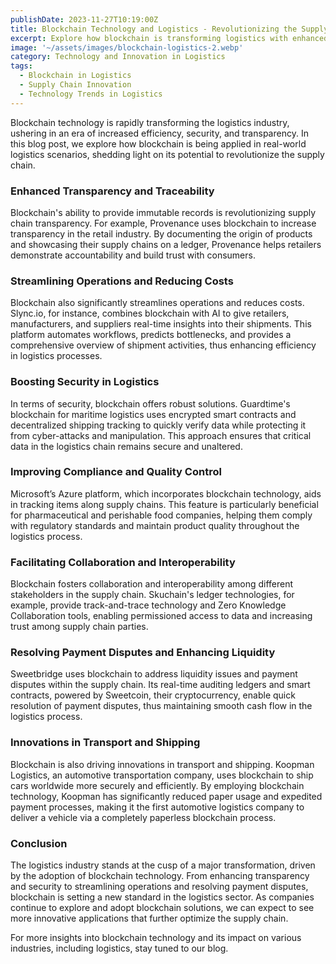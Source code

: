```yaml
---
publishDate: 2023-11-27T10:19:00Z
title: Blockchain Technology and Logistics - Revolutionizing the Supply Chain
excerpt: Explore how blockchain is transforming logistics with enhanced security, efficiency, and transparency in our latest blog post.
image: '~/assets/images/blockchain-logistics-2.webp'
category: Technology and Innovation in Logistics
tags:
  - Blockchain in Logistics
  - Supply Chain Innovation
  - Technology Trends in Logistics
---
```


Blockchain technology is rapidly transforming the logistics industry, ushering in an era of increased efficiency, security, and transparency. In this blog post, we explore how blockchain is being applied in real-world logistics scenarios, shedding light on its potential to revolutionize the supply chain.

### Enhanced Transparency and Traceability

Blockchain's ability to provide immutable records is revolutionizing supply chain transparency. For example, Provenance uses blockchain to increase transparency in the retail industry. By documenting the origin of products and showcasing their supply chains on a ledger, Provenance helps retailers demonstrate accountability and build trust with consumers​​.

### Streamlining Operations and Reducing Costs

Blockchain also significantly streamlines operations and reduces costs. Slync.io, for instance, combines blockchain with AI to give retailers, manufacturers, and suppliers real-time insights into their shipments. This platform automates workflows, predicts bottlenecks, and provides a comprehensive overview of shipment activities, thus enhancing efficiency in logistics processes​​.

### Boosting Security in Logistics

In terms of security, blockchain offers robust solutions. Guardtime's blockchain for maritime logistics uses encrypted smart contracts and decentralized shipping tracking to quickly verify data while protecting it from cyber-attacks and manipulation. This approach ensures that critical data in the logistics chain remains secure and unaltered.

### Improving Compliance and Quality Control

Microsoft’s Azure platform, which incorporates blockchain technology, aids in tracking items along supply chains. This feature is particularly beneficial for pharmaceutical and perishable food companies, helping them comply with regulatory standards and maintain product quality throughout the logistics process​​.

### Facilitating Collaboration and Interoperability

Blockchain fosters collaboration and interoperability among different stakeholders in the supply chain. Skuchain's ledger technologies, for example, provide track-and-trace technology and Zero Knowledge Collaboration tools, enabling permissioned access to data and increasing trust among supply chain parties​​.

### Resolving Payment Disputes and Enhancing Liquidity

Sweetbridge uses blockchain to address liquidity issues and payment disputes within the supply chain. Its real-time auditing ledgers and smart contracts, powered by Sweetcoin, their cryptocurrency, enable quick resolution of payment disputes, thus maintaining smooth cash flow in the logistics process​​.

### Innovations in Transport and Shipping

Blockchain is also driving innovations in transport and shipping. Koopman Logistics, an automotive transportation company, uses blockchain to ship cars worldwide more securely and efficiently. By employing blockchain technology, Koopman has significantly reduced paper usage and expedited payment processes, making it the first automotive logistics company to deliver a vehicle via a completely paperless blockchain process​​.

### Conclusion

The logistics industry stands at the cusp of a major transformation, driven by the adoption of blockchain technology. From enhancing transparency and security to streamlining operations and resolving payment disputes, blockchain is setting a new standard in the logistics sector. As companies continue to explore and adopt blockchain solutions, we can expect to see more innovative applications that further optimize the supply chain.

For more insights into blockchain technology and its impact on various industries, including logistics, stay tuned to our blog.

